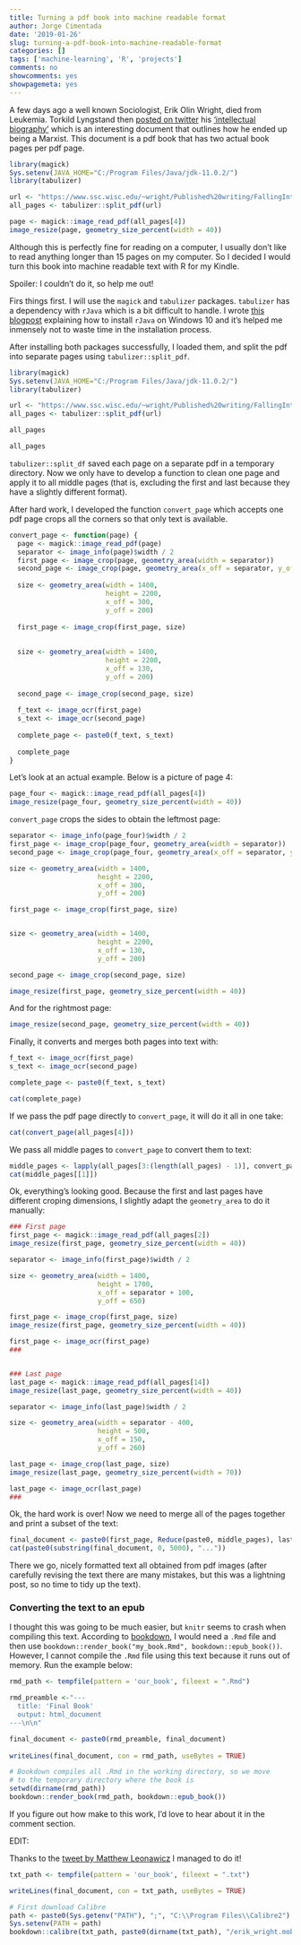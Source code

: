 ```yaml
---
title: Turning a pdf book into machine readable format
author: Jorge Cimentada
date: '2019-01-26'
slug: turning-a-pdf-book-into-machine-readable-format
categories: []
tags: ['machine-learning', 'R', 'projects']
comments: no
showcomments: yes
showpagemeta: yes
---
```


A few days ago a well known Sociologist, Erik Olin Wright, died from Leukemia. Torkild Lyngstand then [posted on twitter](https://twitter.com/torkildl/status/1088325262758969344) his ['intellectual biography'](https://www.ssc.wisc.edu/~wright/Published%20writing/FallingIntoMarxismChoosingToStay.pdf) which is an interesting document that outlines how he ended up being a Marxist. This document is a pdf book that has two actual book pages per pdf page.


```r
library(magick)
Sys.setenv(JAVA_HOME="C:/Program Files/Java/jdk-11.0.2/")
library(tabulizer)

url <- "https://www.ssc.wisc.edu/~wright/Published%20writing/FallingIntoMarxismChoosingToStay.pdf"
all_pages <- tabulizer::split_pdf(url)

page <- magick::image_read_pdf(all_pages[4])
image_resize(page, geometry_size_percent(width = 40))
```

Although this is perfectly fine for reading on a computer, I usually don't like to read anything longer than 15 pages on my computer. So I decided I would turn this book into machine readable text with R for my Kindle. 

Spoiler: I couldn't do it, so help me out!

Firs things first. I will use the `magick` and `tabulizer` packages. `tabulizer` has a dependency with `rJava` which is a bit difficult to handle. I wrote [this blogpost](blog/2018-05-25-installing-rjava-on-windows-10/installing-rjava-on-windows-10/index.html) explaining how to install `rJava` on Windows 10 and it's helped me inmensely not to waste time in the installation process.

After installing both packages successfully, I loaded them, and split the pdf into separate pages using `tabulizer::split_pdf`.

```r
library(magick)
Sys.setenv(JAVA_HOME="C:/Program Files/Java/jdk-11.0.2/")
library(tabulizer)

url <- "https://www.ssc.wisc.edu/~wright/Published%20writing/FallingIntoMarxismChoosingToStay.pdf"
all_pages <- tabulizer::split_pdf(url)

all_pages
```

```r
all_pages
```

`tabulizer::split_df` saved each page on a separate pdf in a temporary directory. Now we only have to develop a function to clean one page and apply it to all middle pages (that is, excluding the first and last because they have a slightly different format).

After hard work, I developed the function `convert_page` which accepts one pdf page crops all the corners so that only text is available.

```r
convert_page <- function(page) {
  page <- magick::image_read_pdf(page)
  separator <- image_info(page)$width / 2
  first_page <- image_crop(page, geometry_area(width = separator))
  second_page <- image_crop(page, geometry_area(x_off = separator, y_off = 1))
  
  size <- geometry_area(width = 1400,
                        height = 2200,
                        x_off = 300,
                        y_off = 200)
  
  first_page <- image_crop(first_page, size)
  
  
  size <- geometry_area(width = 1400,
                        height = 2200,
                        x_off = 130,
                        y_off = 200)
  
  second_page <- image_crop(second_page, size)
  
  f_text <- image_ocr(first_page)
  s_text <- image_ocr(second_page)
  
  complete_page <- paste0(f_text, s_text)
  
  complete_page
}
```

Let's look at an actual example. Below is a picture of page 4:

```r
page_four <- magick::image_read_pdf(all_pages[4])
image_resize(page_four, geometry_size_percent(width = 40))
```

`convert_page` crops the sides to obtain the leftmost page:

```r
separator <- image_info(page_four)$width / 2
first_page <- image_crop(page_four, geometry_area(width = separator))
second_page <- image_crop(page_four, geometry_area(x_off = separator, y_off = 1))

size <- geometry_area(width = 1400,
                      height = 2200,
                      x_off = 300,
                      y_off = 200)

first_page <- image_crop(first_page, size)


size <- geometry_area(width = 1400,
                      height = 2200,
                      x_off = 130,
                      y_off = 200)

second_page <- image_crop(second_page, size)

image_resize(first_page, geometry_size_percent(width = 40))
```

And for the rightmost page:

```r
image_resize(second_page, geometry_size_percent(width = 40))
```

Finally, it converts and merges both pages into text with:

```r
f_text <- image_ocr(first_page)
s_text <- image_ocr(second_page)

complete_page <- paste0(f_text, s_text)

cat(complete_page)
```


If we pass the pdf page directly to `convert_page`, it will do it all in one take:

```r
cat(convert_page(all_pages[4]))
```

We pass all middle pages to `convert_page` to convert them to text:

```r
middle_pages <- lapply(all_pages[3:(length(all_pages) - 1)], convert_page)
cat(middle_pages[[1]])
```

Ok, everything's looking good. Because the first and last pages have different croping dimensions, I slightly adapt the `geometry_area` to do it manually:

```r
### First page
first_page <- magick::image_read_pdf(all_pages[2])
image_resize(first_page, geometry_size_percent(width = 40))

separator <- image_info(first_page)$width / 2

size <- geometry_area(width = 1400,
                      height = 1700,
                      x_off = separator + 100,
                      y_off = 650)

first_page <- image_crop(first_page, size)
image_resize(first_page, geometry_size_percent(width = 40))

first_page <- image_ocr(first_page)
###


### Last page
last_page <- magick::image_read_pdf(all_pages[14])
image_resize(last_page, geometry_size_percent(width = 40))

separator <- image_info(last_page)$width / 2

size <- geometry_area(width = separator - 400,
                      height = 500,
                      x_off = 150,
                      y_off = 260)

last_page <- image_crop(last_page, size)
image_resize(last_page, geometry_size_percent(width = 70))

last_page <- image_ocr(last_page)
###
```

Ok, the hard work is over! Now we need to merge all of the pages together and print a subset of the text:

```r
final_document <- paste0(first_page, Reduce(paste0, middle_pages), last_page)
cat(paste0(substring(final_document, 0, 5000), "..."))
```

There we go, nicely formatted text all obtained from pdf images (after carefully revising the text there are many mistakes, but this was a lightning post, so no time to tidy up the text).

### Converting the text to an epub

I thought this was going to be much easier, but `knitr` seems to crash when compiling this text. According to [bookdown](https://bookdown.org/yihui/bookdown/build-the-book.html), I would need a `.Rmd` file and then use `bookdown::render_book("my_book.Rmd", bookdown::epub_book())`. However, I cannot compile the `.Rmd` file using this text because it runs out of memory. Run the example below:

```r
rmd_path <- tempfile(pattern = 'our_book', fileext = ".Rmd")

rmd_preamble <-"---
  title: 'Final Book'
  output: html_document
---\n\n"

final_document <- paste0(rmd_preamble, final_document)
  
writeLines(final_document, con = rmd_path, useBytes = TRUE)

# Bookdown compiles all .Rmd in the working directory, so we move
# to the temporary directory where the book is
setwd(dirname(rmd_path))
bookdown::render_book(rmd_path, bookdown::epub_book())
```

If you figure out how make to this work, I'd love to hear about it in the comment section.

EDIT:

Thanks to the [tweet by Matthew Leonawicz](https://twitter.com/leonawicz/status/1089537068550651907) I managed to do it!

```r
txt_path <- tempfile(pattern = 'our_book', fileext = ".txt")

writeLines(final_document, con = txt_path, useBytes = TRUE)

# First download Calibre
path <- paste0(Sys.getenv("PATH"), ";", "C:\\Program Files\\Calibre2")
Sys.setenv(PATH = path)
bookdown::calibre(txt_path, paste0(dirname(txt_path), "/erik_wright.mobi"))
```

